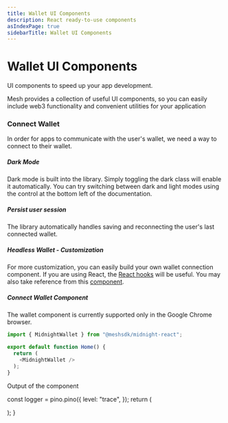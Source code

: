 ```yaml
---
title: Wallet UI Components
description: React ready-to-use components
asIndexPage: true
sidebarTitle: Wallet UI Components
---
```


# Wallet UI Components

UI components to speed up your app development.

Mesh provides a collection of useful UI components, so you can easily include web3 functionality and convenient utilities for your application

### Connect Wallet
In order for apps to communicate with the user's wallet, we need a way to connect to their wallet.

##### Dark Mode 
Dark mode is built into the library. Simply toggling the dark class will enable it automatically. You can try switching between dark and light modes using the control at the bottom left of the documentation.

##### Persist user session
The library automatically handles saving and reconnecting the user's last connected wallet. 

##### Headless Wallet - Customization
For more customization, you can easily build your own wallet connection component. If you are using React, the [React hooks](/en/wiki/4_react_components/2_hooks) will be useful. You may also take reference from this [component](https://github.com/MeshJS/midnight/tree/main/example-workspaces/wallet-examples).

##### Connect Wallet Component
The wallet component is currently supported only in the Google Chrome browser.
```js copy
import { MidnightWallet } from "@meshsdk/midnight-react";

export default function Home() {
  return (    
    <MidnightWallet />      
  );
}
```
<Callout type="info" emoji="ℹ️">
Output of the component
</Callout>


  const logger = pino.pino({
  level: "trace",
  });
  return (
    <MidnightMeshProvider logger={logger}>
      <div className="mt-5">
      <MidnightWallet />
      </div>
    </MidnightMeshProvider>
  );
}

<Wallet />
